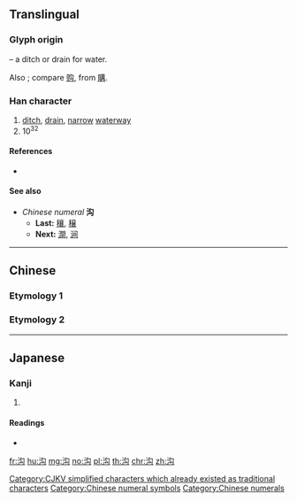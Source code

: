 {{character info/new}}
{{also|溝}}
==Translingual==

===Glyph origin===
{{Han etym}}
{{Han compound|水|alt1=氵|t1=water|勾|c1=s|c2=p|ls=psc}} – a ditch or drain for water.

Also {{Han simp|溝|f=冓|t=勾}}; compare [[购]], from [[購]].

[[Category:CJKV simplified characters which already existed as traditional characters]]

===Han character===
{{Han char|rn=85|rad=水|as=04|sn=7|four=|canj=EPI,XEPI|ids=⿰氵勾}}

# [[ditch]], [[drain]], [[narrow]] [[waterway]]
# 10<sup>32</sup>

====References====
* {{Han ref|kx=0612.080|dkj=17222|dj=1005.120|hdz=31571.010|uh=6C9F|ud=27807}}

====See also====
* ''Chinese numeral'' '''沟'''
** '''Last:''' [[穰]], [[穣]]
** '''Next:''' [[澗]], [[涧]]

[[Category:Chinese numeral symbols]]
[[Category:Chinese numerals]]

----

==Chinese==

===Etymology 1===
{{zh-see|溝}}

===Etymology 2===
{{zh-see|泃|v}}

----

==Japanese==

===Kanji===
{{ja-kanji|grade=|rs=水04}}

# {{defn|lang=ja|sort=水04}}

====Readings====
* {{ja-readings|on=[[こう]] (kō), [[く]] (ku)|kun=}}

[[fr:沟]]
[[hu:沟]]
[[mg:沟]]
[[no:沟]]
[[pl:沟]]
[[th:沟]]
[[chr:沟]]
[[zh:沟]]